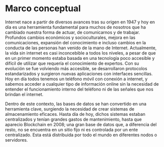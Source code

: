 # Marco conceptual

Internet nace a partir de diversos avances tras su origen en 1947 y hoy en día es una herramienta fundamental para muchos de nosotros que ha cambiado nuestra forma de actuar, de comunicarnos y de trabajar. Profundos cambios económicos y socioculturales, mejora en las comunicaciones, expansión del conocimiento e incluso cambios en la conducta de las personas han venido de la mano de Internet. Actualmente, la vida sin internet es casi inconcebible a todos los niveles, a pesar de que en un primer momento estaba basada en una tecnología poco accesible y difícil de utilizar que requería el conocimiento de expertos. Con su evolución se fue volviendo más accesible, se desarrollaron protocolos estandarizados y surgieron nuevas aplicaciones con interfaces sencillas. Hoy en día todos tenemos un teléfono móvil con conexión a internet, y sabemos acceder a cualquier tipo de información online sin la necesidad de entender el funcionamiento interno del teléfono ni de las señales que nos brindan el internet.

Dentro de este contexto, las bases de datos se han convertido en una herramienta clave, surgiendo la necesidad de crear sistemas de almacenamiento eficaces. Hasta día de hoy, dichos sistemas estaban centralizados y tenían grandes gastos de mantenimiento, hasta que aparecio Blockchain en 2008; una gran base de datos que, a diferencia del resto, no se encuentra en un sitio fijo ni es controlada por un ente centralizado. Esta está distribuida por todo el mundo en diferentes nodos o servidores.